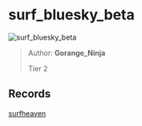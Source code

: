 
# surf_bluesky_beta

![surf_bluesky_beta](https://raw.githubusercontent.com/Sayt123/SurfMapPics/Maps-and-bonuses/csgo/surf_bluesky_beta.jpg)

> Author: **Gorange_Ninja**
>
> Tier 2

## Records

[surfheaven](https://surfheaven.eu/map/surf_bluesky_beta)
